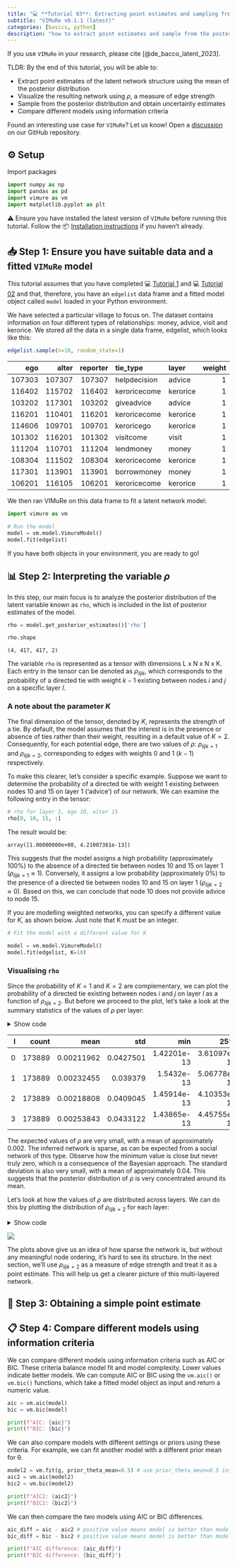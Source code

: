 ```yaml
---
title: "💻 **Tutorial 03**: Extracting point estimates and sampling from the posterior distribution"
subtitle: "VIMuRe v0.1.1 (latest)"
categories: [basics, python]
description: "how to extract point estimates and sample from the posterior distribution of the latent network model fitted by VIMuRe"
---
```


::: callout-note

If you use `VIMuRe` in your research, please cite [@de_bacco_latent_2023].

:::

TLDR: By the end of this tutorial, you will be able to:

- Extract point estimates of the latent network structure using the mean of the posterior distribution
- Visualize the resulting network using $\rho$, a measure of edge strength
- Sample from the posterior distribution and obtain uncertainty estimates
- Compare different models using information criteria

Found an interesting use case for `VIMuRe`? Let us know! Open a [discussion](https://github.com/latentnetworks/vimure/discussions) on our GitHub repository.

## ⚙️ Setup

Import packages

```python
import numpy as np
import pandas as pd
import vimure as vm
import matplotlib.pyplot as plt
```

⚠️ Ensure you have installed the latest version of `VIMuRe` before running this tutorial. Follow the 📦 [Installation instructions](/latest/install.qmd) if you haven't already.

## 📥 Step 1: Ensure you have suitable data and a fitted `VIMuRe` model

This tutorial assumes that you have completed 💻  [Tutorial 1](/latest/tutorials/python/tutorial01-data-preparation.qmd) and 💻 [Tutorial 02](/latest/tutorials/python/tutorial02-introduction-to-vimure.qmd) and that, therefore, you have an `edgelist` data frame and a fitted model object called `model` loaded in your Python environment.

We have selected a particular village to focus on. The dataset contains information on four different types of relationships: money, advice, visit and kerorice. We stored all the data in a single data frame, edgelist, which looks like this:

```r
edgelist.sample(n=10, random_state=1)
```

|    ego |   alter |   reporter | tie_type     | layer    |   weight |
|-------:|--------:|-----------:|:-------------|:---------|---------:|
| 107303 |  107307 |     107307 | helpdecision | advice   |        1 |
| 116402 |  115702 |     116402 | keroricecome | kerorice |        1 |
| 103202 |  117301 |     103202 | giveadvice   | advice   |        1 |
| 116201 |  110401 |     116201 | keroricecome | kerorice |        1 |
| 114606 |  109701 |     109701 | keroricego   | kerorice |        1 |
| 101302 |  116201 |     101302 | visitcome    | visit    |        1 |
| 111204 |  110701 |     111204 | lendmoney    | money    |        1 |
| 108304 |  111502 |     108304 | keroricecome | kerorice |        1 |
| 117301 |  113901 |     113901 | borrowmoney  | money    |        1 |
| 106201 |  116105 |     106201 | keroricecome | kerorice |        1 |

We then ran VIMuRe on this data frame to fit a latent network model:

```python
import vimure as vm

# Run the model
model = vm.model.VimureModel()
model.fit(edgelist)
```

If you have both objects in your environment, you are ready to go!

## 📊 Step 2: Interpreting the variable $\rho$

In this step, our main focus is to analyze the posterior distribution of the latent variable known as `rho`, which is included in the list of posterior estimates of the model.

```python
rho = model.get_posterior_estimates()['rho']

rho.shape
```

```text
(4, 417, 417, 2)
```
The variable `rho` is represented as a tensor with dimensions L x N x N x K. Each entry in the tensor can be denoted as $\rho_{lijk}$, which corresponds to the probability of a directed tie with weight $k-1$ existing between nodes $i$ and $j$ on a specific layer $l$.

### A note about the parameter $K$

The final dimension of the tensor, denoted by $K$, represents the strength of a tie. By default, the model assumes that the interest is in the presence or absence of ties rather than their weight, resulting in a default value of $K=2$. Consequently, for each potential edge, there are two values of $\rho$: $\rho_{lijk=1}$ and $\rho_{lijk=2}$, corresponding to edges with weights 0 and 1 ($k-1$) respectively.

To make this clearer, let's consider a specific example. Suppose we want to determine the probability of a directed tie with weight 1 existing between nodes 10 and 15 on layer 1 ('advice') of our network. We can examine the following entry in the tensor:

```python
# rho for layer 1, ego 10, alter 15
rho[0, 10, 15, :] 
```

The result would be:

```text
array([1.00000000e+00, 4.21007361e-13])
```

This suggests that the model assigns a high probability (approximately 100%) to the absence of a directed tie between nodes 10 and 15 on layer 1 ($\rho_{lijk=1} \approx 1$). Conversely, it assigns a low probability (approximately 0%) to the presence of a directed tie between nodes 10 and 15 on layer 1 ($\rho_{lijk=2} \approx 0$). Based on this, we can conclude that node 10 does not provide advice to node 15.

If you are modelling weighted networks, you can specify a different value for $K$, as shown below. Just note that K must be an integer.

```python
# Fit the model with a different value for K

model = vm.model.VimureModel()
model.fit(edgelist, K=10)
```

### Visualising `rho` 

Since the probability of $K=1$ and $K=2$ are complementary, we can plot the probability of a directed tie existing between nodes $i$ and $j$ on layer $l$ as a function of $\rho_{lijk=2}$. But before we proceed to the plot, let's take a look at the summary statistics of the values of $\rho$ per layer:

<details><summary>Show code</summary>

```python
#The code below converts from adjacency matrix to edge list 
# then summarises the values of rho per layer
pd.concat(
    [pd.DataFrame(rho[l,:,:,1])
      .reset_index()\
      .melt(id_vars=['index'])\
      .assign(l=l)\
      .rename(columns={'index':'i', 'variable': 'j'}) 
      for l in range(rho.shape[0])]
).groupby(['l'])['value'].describe()
```

</details>

|   l |   count |       mean |       std |         min |         25% |         50% |         75% |      max |
|----:|--------:|-----------:|----------:|------------:|------------:|------------:|------------:|---------:|
|   0 |  173889 | 0.00211962 | 0.0427501 | 1.42201e-13 | 3.61097e-13 | 4.64657e-13 | 6.28092e-13 | 1        |
|   1 |  173889 | 0.00232455 | 0.039379  | 1.5432e-13  | 5.06778e-13 | 7.39753e-13 | 8.88974e-13 | 0.999831 |
|   2 |  173889 | 0.00218808 | 0.0409045 | 1.45914e-13 | 4.10353e-13 | 6.37707e-13 | 8.39875e-13 | 0.999873 |
|   3 |  173889 | 0.00253843 | 0.0433122 | 1.43865e-13 | 4.45755e-13 | 6.87587e-13 | 8.60819e-13 | 1        |

The expected values of $\rho$ are very small, with a mean of approximately 0.002. The inferred network is sparse, as can be expected from a social network of this type. Observe how the minimum value is close but never truly zero, which is a consequence of the Bayesian approach. The standard deviation is also very small, with a mean of approximately 0.04. This suggests that the posterior distribution of $\rho$ is very concentrated around its mean.

Let's look at how the values of $\rho$ are distributed across layers. We can do this by plotting the distribution of $\rho_{lijk=2}$ for each layer:

<details><summary>Show code</summary>

```python
import igraph as ig
import matplotlib.pyplot as plt

# Create a figure with 2 x 2 subplots
fig, axes = plt.subplots(2,2, figsize=(10,10))

# Loop over the layers
for k in range(4):
    # Get the subplot index
    i = k // 2
    j = k % 2
    # Get the rho matrix for the layer
    rho_k = rho[k,:,:,1]
    axes[i,j].imshow(rho_k, vmin=0, vmax=1, cmap='Blues', aspect='equal')
    axes[i,j].set_xlabel('Alter')
    axes[i,j].set_ylabel('Ego')
    # Add a title with the layer name
    axes[i,j].set_title(f'Layer: {model.layerNames[k]}')
plt.show()
```
</details>

![](figures/tutorial03_fig01.png)

The plots above give us an idea of how sparse the network is, but without any meaningful node ordering, it's hard to see its structure. In the next section, we'll use $\rho_{lijk=2}$ as a measure of edge strength and treat it as a point estimate. This will help us get a clearer picture of this multi-layered network.

## 🎲 Step 3: Obtaining a simple point estimate



## 📋 Step 4: Compare different models using information criteria

We can compare different models using information criteria such as AIC or BIC. These criteria balance model fit and model complexity. Lower values indicate better models. We can compute AIC or BIC using the `vm.aic()` or `vm.bic()` functions, which take a fitted model object as input and return a numeric value.

```python
aic = vm.aic(model)
bic = vm.bic(model)

print(f"AIC: {aic}")
print(f"BIC: {bic}")
```

We can also compare models with different settings or priors using these criteria. For example, we can fit another model with a different prior mean for θ.

```python
model2 = vm.fit(g, prior_theta_mean=0.5) # use prior_theta_mean=0.5 instead of default 0
aic2 = vm.aic(model2)
bic2 = vm.bic(model2)

print(f"AIC2: {aic2}")
print(f"BIC2: {bic2}")
```

We can then compare the two models using AIC or BIC differences.

```python
aic_diff = aic - aic2 # positive value means model is better than model2
bic_diff = bic - bic2 # positive value means model is better than model2

print(f"AIC difference: {aic_diff}")
print(f"BIC difference: {bic_diff}")
```